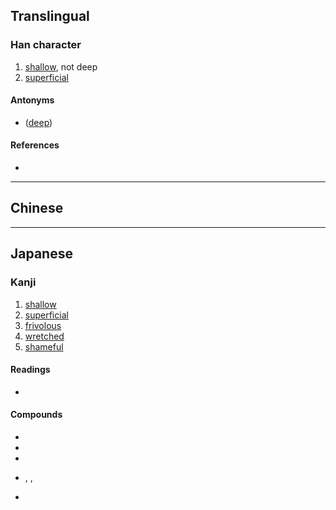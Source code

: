 {{also|淺}}
{{character info/new}}
==Translingual==
{{Han simplified forms|淺|浅|浅}}

===Han character===
{{Han char|rn=85|rad=水|as=05|asj=06|snj=9|sn=8|four=|canj=EIJ|ids=⿰氵戋(G),⿰氵㦮(J)}}

# [[shallow]], not deep
# [[superficial]]

====Antonyms====
* {{l|mul|深}} ([[deep]])

====References====
* {{Han ref|kx=0619.121|dkj=17452|hdz=31579.010|uh=6D45|ud=27973}}

----

==Chinese==
{{zh-see|淺}}

----

==Japanese==
{{ja-kanji forms|浅|淺}}

===Kanji===
{{ja-kanji|grade=4|rs=水06|kyu=淺}}

# [[shallow]]
# [[superficial]]
# [[frivolous]]
# [[wretched]]
# [[shameful]]

====Readings====
* {{ja-readings
|goon=せん
|kanon=せん
|kun=あさ-い}}

====Compounds====
* {{ja-r|浅学|せんがく}}
* {{ja-r|浅薄|せんぱく}}
* {{ja-r|浅慮|せんりょ}}
* {{ja-r|浅%葱|あさ%つき}}, {{ja-r|浅%葱|あさ%ぎ}}, {{ja-r|浅%葱%色|あさ%ぎ%いろ}}
* {{ja-r|浅%瀬|あさ%せ}}